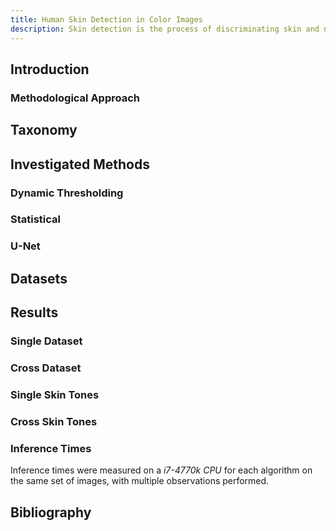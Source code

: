 ```yaml
---
title: Human Skin Detection in Color Images
description: Skin detection is the process of discriminating skin and non-skin pixels in an arbitrary image and represents an intermediate step in several image processing tasks, such as facial analysis and biomedical segmentation. Different approaches have been presented in the literature, but a comparison is diffcult to perform due to multiple datasets and varying performance measurements. In this work, the datasets and the state-of-the-art approaches are reviewed and categorized using a new proposed taxonomy. Three different representative skin detector methods of the state of the art are selected and thoroughly analyzed. This approaches are then evaluated on three different state of the art datasets and skin tones sub-datasets using multiple metrics. The evaluation is performed on single and cross dataset scenario to highlight key differences between methods, reporting also the inference time. Finally, the results are organized into multiple tables, using the related figures as an assistance tool to support the discussion. Experimental results demonstrate the strength and weaknesses of each approach, and the need to involve multiple metrics for a fair assessment of the method’s aspects.
---
```



<div className={clsx("container")}>

## Introduction 

<Section >
  <Introduction />
</Section>

### Methodological Approach

<Section >
  <MethodologicalApproach />
</Section>


<Section >
  <DatasetsOverview />
</Section>


<!-- TODO: change page title!! TODO: container better layout -->

## Taxonomy

<!-- TODO: cite thresholding approach ? -->
<Section size='md' >
  <Taxonomy />
</Section>


## Investigated Methods

<Section >
  <Approaches />
</Section>

### Dynamic Thresholding

<Section >
  <Thresholding />
</Section>

### Statistical

<Section >
  <Statistical />
</Section>

### U-Net

<Section >
  <UNet />
</Section>


## Datasets

<Section >
  <Datasets />
</Section>



<!-- (highligts chosen datasets (different color in table? Asterisks?)) -->


## Results

<Section >
  <Results />
</Section>

<Section >

  ### Single Dataset
  
  <SingleDatasets />

  ### Cross Dataset
  
  <CrossDatasets />

  ### Single Skin Tones

  <SingleSkintones />

  ### Cross Skin Tones

  <CrossSkintones />

  ### Inference Times

  <p>
  Inference times were measured on a <em>i7-4770k CPU</em> for each algorithm on the same set of images, with multiple observations performed.
  </p>
  <InferenceTimes />
</Section>


<Section >
  <Conclusion />
</Section>


## Bibliography

<Section >
  <Bibliography />
</Section>


</div>

